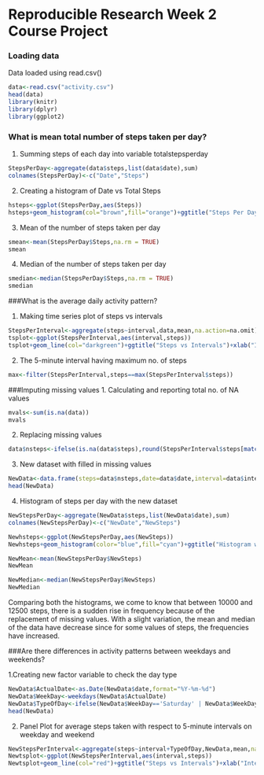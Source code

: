 # Reproducible Research Week 2 Course Project


### Loading data
Data loaded using read.csv()
```{r}
data<-read.csv("activity.csv")
head(data)
library(knitr)
library(dplyr)
library(ggplot2)
```


### What is mean total number of steps taken per day?

1. Summing steps of each day into variable totalstepsperday
```{r}
StepsPerDay<-aggregate(data$steps,list(data$date),sum)
colnames(StepsPerDay)<-c("Date","Steps")
```

2. Creating a histogram of Date vs Total Steps
```{r}
hsteps<-ggplot(StepsPerDay,aes(Steps))
hsteps+geom_histogram(col="brown",fill="orange")+ggtitle("Steps Per Day HISTOGRAM")+xlab("Steps")+ylab("Frequency Count")
```

3. Mean of the number of steps taken per day
```{r}
smean<-mean(StepsPerDay$Steps,na.rm = TRUE)
smean
```

4. Median of the number of steps taken per day
```{r}
smedian<-median(StepsPerDay$Steps,na.rm = TRUE)
smedian
```


###What is the average daily activity pattern?

1. Making time series plot of steps vs intervals
```{r}
StepsPerInterval<-aggregate(steps~interval,data,mean,na.action=na.omit)
tsplot<-ggplot(StepsPerInterval,aes(interval,steps))
tsplot+geom_line(col="darkgreen")+ggtitle("Steps vs Intervals")+xlab("Intervals")+ylab("Steps")
```

2. The 5-minute interval having maximum no. of steps
```{r}
max<-filter(StepsPerInterval,steps==max(StepsPerInterval$steps))
```


###Imputing missing values
1. Calculating and reporting total no. of NA values 
```{r}
mvals<-sum(is.na(data))
mvals
```

2. Replacing missing values 
```{r}
data$nsteps<-ifelse(is.na(data$steps),round(StepsPerInterval$steps[match(data$interval,StepsPerInterval$interval)],0),data$steps)
```

3. New dataset with filled in missing values
```{r}
NewData<-data.frame(steps=data$nsteps,date=data$date,interval=data$interval)
head(NewData)
```

4. Histogram of steps per day with the new dataset 
```{r}
NewStepsPerDay<-aggregate(NewData$steps,list(NewData$date),sum)
colnames(NewStepsPerDay)<-c("NewDate","NewSteps")

Newhsteps<-ggplot(NewStepsPerDay,aes(NewSteps))
Newhsteps+geom_histogram(color="blue",fill="cyan")+ggtitle("Histogram with new dataset")+xlab("New Steps")+ylab("Frequency Count")

NewMean<-mean(NewStepsPerDay$NewSteps)
NewMean

NewMedian<-median(NewStepsPerDay$NewSteps)
NewMedian
```
Comparing both the histograms, we come to know that between 10000 and 12500 steps, there is a sudden rise in frequency because of the replacement of missing values. With a slight variation, the mean and median of the data have decrease since for some values of steps, the frequencies have increased.

###Are there differences in activity patterns between weekdays and weekends?

1.Creating new factor variable to check the day type 
```{r}
NewData$ActualDate<-as.Date(NewData$date,format="%Y-%m-%d")
NewData$WeekDay<-weekdays(NewData$ActualDate)
NewData$TypeOfDay<-ifelse(NewData$WeekDay=='Saturday' | NewData$WeekDay=='Sunday', 'weekend','weekday')
head(NewData)
```

2. Panel Plot for average steps taken with respect to 5-minute intervals on weekday and weekend 
```{r}
NewStepsPerInterval<-aggregate(steps~interval+TypeOfDay,NewData,mean,na.action=na.omit)
Newtsplot<-ggplot(NewStepsPerInterval,aes(interval,steps))
Newtsplot+geom_line(col="red")+ggtitle("Steps vs Intervals")+xlab("Intervals")+ylab("Steps")+facet_grid(TypeOfDay~.)
```